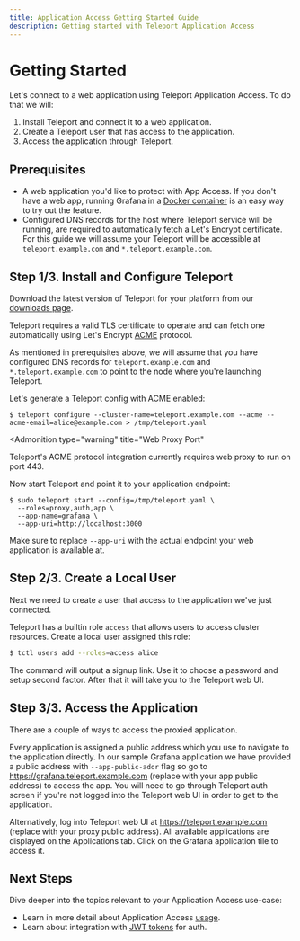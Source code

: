 ```yaml
---
title: Application Access Getting Started Guide
description: Getting started with Teleport Application Access
---
```


# Getting Started

Let's connect to a web application using Teleport Application Access. To do
that we will:

1. Install Teleport and connect it to a web application.
2. Create a Teleport user that has access to the application.
3. Access the application through Teleport.

## Prerequisites

* A web application you'd like to protect with App Access. If you don't have
  a web app, running Grafana in a [Docker container](https://grafana.com/docs/grafana/latest/installation/docker/)
  is an easy way to try out the feature.
* Configured DNS records for the host where Teleport service will be running,
  are required to automatically fetch a Let's Encrypt certificate. For this
  guide we will assume your Teleport will be accessible at `teleport.example.com`
  and `*.teleport.example.com`.

## Step 1/3. Install and Configure Teleport

Download the latest version of Teleport for your platform from our
[downloads page](https://goteleport.com/teleport/download).

Teleport requires a valid TLS certificate to operate and can fetch one automatically
using Let's Encrypt [ACME](https://letsencrypt.org/how-it-works/) protocol.

As mentioned in prerequisites above, we will assume that you have configured DNS
records for `teleport.example.com` and `*.teleport.example.com` to point to the
node where you're launching Teleport.

Let's generate a Teleport config with ACME enabled:

```shell
$ teleport configure --cluster-name=teleport.example.com --acme --acme-email=alice@example.com > /tmp/teleport.yaml
```

<Admonition
  type="warning"
  title="Web Proxy Port"
>
  Teleport's ACME protocol integration currently requires web proxy to run on
  port 443.
</Admonition>

Now start Teleport and point it to your application endpoint:

```shell
$ sudo teleport start --config=/tmp/teleport.yaml \
  --roles=proxy,auth,app \
  --app-name=grafana \
  --app-uri=http://localhost:3000
```

Make sure to replace `--app-uri` with the actual endpoint your web application
is available at.

## Step 2/3. Create a Local User

Next we need to create a user that access to the application we've just
connected.

Teleport has a builtin role `access` that allows users to access cluster
resources. Create a local user assigned this role:

```sh
$ tctl users add --roles=access alice
```

The command will output a signup link. Use it to choose a password and setup
second factor. After that it will take you to the Teleport web UI.

## Step 3/3. Access the Application

There are a couple of ways to access the proxied application.

Every application is assigned a public address which you use to navigate to
the application directly. In our sample Grafana application we have provided a public address with
`--app-public-addr` flag so go to https://grafana.teleport.example.com
(replace with your app public address) to access the app. You will need to go
through Teleport auth screen if you're not logged into the Teleport web UI in
order to get to the application.

Alternatively, log into Teleport web UI at https://teleport.example.com
(replace with your proxy public address). All available applications are
displayed on the Applications tab. Click on the Grafana application tile
to access it.

## Next Steps

Dive deeper into the topics relevant to your Application Access use-case:

* Learn in more detail about Application Access [usage](./guides/usage.mdx).
* Learn about integration with [JWT tokens](./guides/jwt.mdx) for auth.
